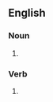 ==English==
===Noun===
{{en-noun}}

# {{obsolete spelling of|[[chant]]}}

===Verb===
{{en-verb}}

# {{obsolete spelling of|[[chant]]}}
{{anagrams:en/achntu}}